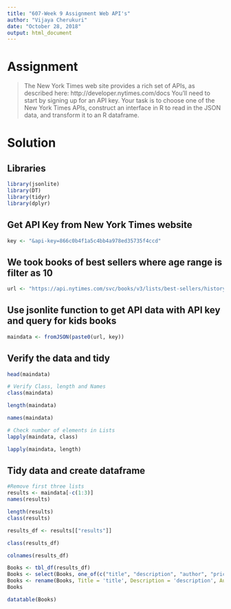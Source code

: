 ```yaml
---
title: "607-Week 9 Assignment Web API's"
author: "Vijaya Cherukuri"
date: "October 28, 2018"
output: html_document
---
```


# Assignment
> The New York Times web site provides a rich set of APIs, as described here: http://developer.nytimes.com/docs
You'll need to start by signing up for an API key.
Your task is to choose one of the New York Times APIs, construct an interface in R to read in the JSON data, and transform it to an R dataframe.

# Solution

## Libraries 

```r
library(jsonlite)
library(DT)
library(tidyr)
library(dplyr)
```

## Get API Key from New York Times website
```r
key <- "&api-key=866c0b4f1a5c4bb4a978ed35735f4ccd"
```

## We took books of best sellers where age range is filter as 10
```r
url <- "https://api.nytimes.com/svc/books/v3/lists/best-sellers/history.json?age-group=10"
```

## Use jsonlite function to get API data with API key and query for kids books

```r
maindata <- fromJSON(paste0(url, key))
```

## Verify the data and tidy

```r
head(maindata)

# Verify Class, length and Names
class(maindata) 

length(maindata)

names(maindata)

# Check number of elements in Lists
lapply(maindata, class)

lapply(maindata, length)
```

## Tidy data and create dataframe

```r
#Remove first three lists
results <- maindata[-c(1:3)]
names(results)

length(results)
class(results)

results_df <- results[["results"]]

class(results_df)

colnames(results_df)

Books <- tbl_df(results_df)
Books <- select(Books, one_of(c("title", "description", "author", "price", "age_group", "publisher")))
Books <- rename(Books, Title = 'title', Description = 'description', Author = 'author', Price = 'price', Ages = 'age_group', Publisher = 'publisher')
Books

datatable(Books)
```


